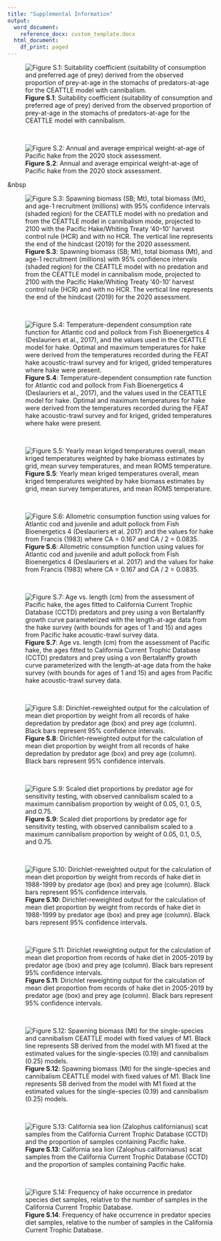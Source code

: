 ```yaml
---
title: "Supplemental Information"
output:
  word_document:
    reference_docx: custom_template.docx
  html_document:
    df_print: paged
---
```



![**Figure S.1**: Suitability coefficient (suitability of consumption and preferred age of prey) derived from the observed proportion of prey-at-age in the stomachs of predators-at-age for the CEATTLE model with cannibalism.](./plots/CEATTLE/cannibalism/suitability.png)

 &nbsp;  
 
 ![**Figure S.2**: Annual and average empirical weight-at-age of Pacific hake from the 2020 stock assessment.](./plots/weight-at-age.png)
 
 &nbsp

![**Figure S.3**: Spawning biomass (SB; Mt), total biomass (Mt), and age-1 recruitment (millions) with 95% confidence intervals (shaded region) for the CEATTLE model with no predation and from the CEATTLE model in cannibalism mode, projected to 2100 with the Pacific Hake/Whiting Treaty ‘40-10’ harvest control rule (HCR) and with no HCR. The vertical line represents the end of the hindcast (2019) for the 2020 assessment.](./plots/CEATTLE/cannibalism/HCR_comparison.png)

 &nbsp;  

![**Figure S.4**: Temperature-dependent consumption rate function for Atlantic cod and pollock from Fish Bioenergetics 4 (Deslauriers et al., 2017), and the values used in the CEATTLE model for hake. Optimal and maximum temperatures for hake were derived from the temperatures recorded during the FEAT hake acoustic-trawl survey and for kriged, grided temperatures where hake were present.](./plots/bioenergetics/temp_consumption.png)

 &nbsp;  
 
 ![**Figure S.5**: Yearly mean kriged temperatures overall, mean kriged temperatures weighted by hake biomass estimates by grid, mean survey temperatures, and mean ROMS temperature.](./plots/temperature/mean_temp_compared.png)

 &nbsp;  

![**Figure S.6**: Allometric consumption function using values for Atlantic cod and juvenile and adult pollock from Fish Bioenergetics 4 (Deslauriers et al. 2017) and the values for hake from Francis (1983) where CA = 0.167 and CA / 2 = 0.0835.](./plots/bioenergetics/allometric_mass.png)

 &nbsp;  

![**Figure S.7**: Age vs. length (cm) from the assessment of Pacific hake, the ages fitted to California Current Trophic Database (CCTD) predators and prey using a von Bertalanffy growth curve parameterized with the length-at-age data from the hake survey (with bounds for ages of 1 and 15) and ages from Pacific hake acoustic-trawl survey data.](./plots/diet/growth_curve.png)

 &nbsp;  

![**Figure S.8**: Dirichlet-reweighted output for the calculation of mean diet proportion by weight from all records of hake depredation by predator age (box) and prey age (column). Black bars represent 95% confidence intervals.](./plots/diet/Dirichlet/Dirichlet_all_years.png)

 &nbsp;  
 
![**Figure S.9**: Scaled diet proportions by predator age for sensitivity testing, with observed cannibalism scaled to a maximum cannibalism proportion by weight of 0.05, 0.1, 0.5, and 0.75.](./plots/CEATTLE/cannibalism/Testing/sensitivity_prop.png)
 
  
  &nbsp;
 
![**Figure S.10**: Dirichlet-reweighted output for the calculation of mean diet proportion by weight from records of hake diet in 1988-1999 by predator age (box) and prey age (column). Black bars represent 95% confidence intervals.](./plots/diet/Dirichlet/Dirichlet_90s.png)

 &nbsp;  

![**Figure S.11**: Dirichlet reweighting output for the calculation of mean diet proportion from records of hake diet in 2005-2019 by predator age (box) and prey age (column). Black bars represent 95% confidence intervals.](./plots/diet/Dirichlet/Dirichlet_recent.png)

 &nbsp; 
 
![**Figure S.12**: Spawning biomass (Mt) for the single-species and cannibalism CEATTLE model with fixed values of M1. Black line represents SB derived from the model with M1 fixed at the estimated values for the single-species (0.19) and cannibalism (0.25) models.](./plots/CEATTLE/cannibalism/Testing/M1/M1_profile_SSB.png)
 
 &nbsp; 

![**Figure S.13**: California sea lion (Zalophus californianus) scat samples from the California Current Trophic Database (CCTD) and the proportion of samples containing Pacific hake.](./plots/diet/Non-hake/CSL_hake_monthly.png)

 &nbsp; 

![**Figure S.14**: Frequency of hake occurrence in predator species diet samples, relative to the number of samples in the California Current Trophic Database.](./plots/diet/hake_predators.png)




